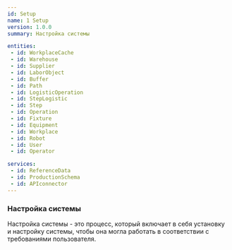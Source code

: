 ```yaml
---
id: Setup
name: 1 Setup
version: 1.0.0
summary: Настройка системы

entities: 
 - id: WorkplaceCache
 - id: Warehouse
 - id: Supplier
 - id: LaborObject
 - id: Buffer
 - id: Path
 - id: LogisticOperation
 - id: StepLogistic
 - id: Step
 - id: Operation
 - id: Fixture
 - id: Equipment
 - id: Workplace
 - id: Robot
 - id: User
 - id: Operator

services:
 - id: ReferenceData
 - id: ProductionSchema
 - id: APIconnector
---
```


### Настройка системы

Настройка системы - это процесс, который включает в себя установку и настройку системы, чтобы она могла работать в соответствии с требованиями пользователя.

